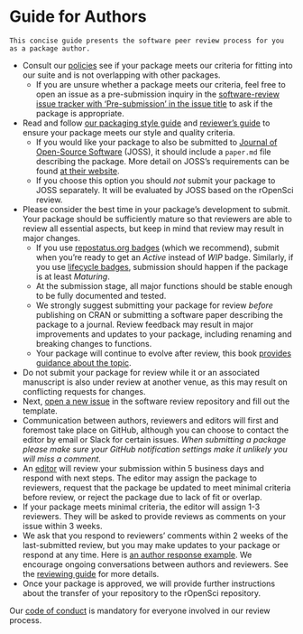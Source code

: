 # Guide for Authors

```block
This concise guide presents the software peer review process for you as a package author.
```

-   Consult our [policies](#policies) see if your package meets our criteria for fitting into our suite and is not overlapping with other packages.
    -    If you are unsure whether a package meets our criteria, feel free to open an issue as a pre-submission inquiry in the [software-review issue tracker with 'Pre-submission' in the issue title](https://github.com/ropensci/software-review/issues?utf8=%E2%9C%93&q=presubmission) to ask if the package is appropriate.
-   Read and follow [our packaging style guide](#building) and [reviewer's guide](#preparereview) to ensure your package meets our style and quality criteria.
    -   If you would like your package to also be submitted to
        [Journal of Open-Source Software](http://joss.theoj.org/) (JOSS), it should include a `paper.md` file describing the package. More detail on JOSS's requirements can be found [at their website](http://joss.theoj.org/about#author_guidelines).
    -   If you choose this option you should *not* submit your package to JOSS separately. It will be evaluated by JOSS based on the rOpenSci review.
- Please consider the best time in your package's development to submit.  Your package should be sufficiently mature so that reviewers are able to review all essential aspects, but keep in mind that review may result in major changes.
    - If you use [repostatus.org badges](https://www.repostatus.org/) (which we recommend), submit when you're ready to get an _Active_ instead of _WIP_ badge. Similarly, if you use [lifecycle badges](https://www.tidyverse.org/lifecycle/), submission should happen if the package is at least _Maturing_.
    - At the submission stage, all major functions should be stable enough to be fully documented and tested.
    - We strongly suggest submitting your package for review _before_ publishing on CRAN or submitting a software paper describing the package to a journal. Review feedback may result in major improvements and updates to your package, including renaming and breaking changes to functions.
    - Your package will continue to evolve after review, this book [provides guidance about the topic](#evolution).
-   Do not submit your package for review while it or an associated manuscript is also under review at another venue, as this may result on conflicting requests for changes.
-   Next, [open a new issue](https://github.com/ropensci/software-review/issues/new) in
the software review repository and fill out the template.
-   Communication between authors, reviewers and editors will first and foremost take place on GitHub, although you can choose to contact the editor by email or Slack for certain issues. *When submitting a package please make sure your GitHub notification settings make it unlikely you will miss a comment.*
-   An [editor](#editors) will review your submission within 5 business days and respond with next steps. The editor may assign the package to reviewers, request that the package be updated to meet minimal criteria before review, or reject the package due to lack of fit or overlap.
-   If your package meets minimal criteria, the editor will assign  1-3 reviewers. They will be asked to provide reviews as comments on your issue within 3 weeks.
-   We ask that you respond to reviewers' comments within 2 weeks of the last-submitted review, but you may make updates to your package or respond at any time. Here is [an author response example](https://github.com/ropensci/software-review/issues/160#issuecomment-355043656).  We encourage ongoing conversations between authors and reviewers. See the [reviewing guide](#reviewerguide) for more details.
-   Once your package is approved, we will provide further instructions about the transfer of your repository to the rOpenSci repository.

Our [code of conduct](#code-of-conduct) is mandatory for everyone involved in our review process.
